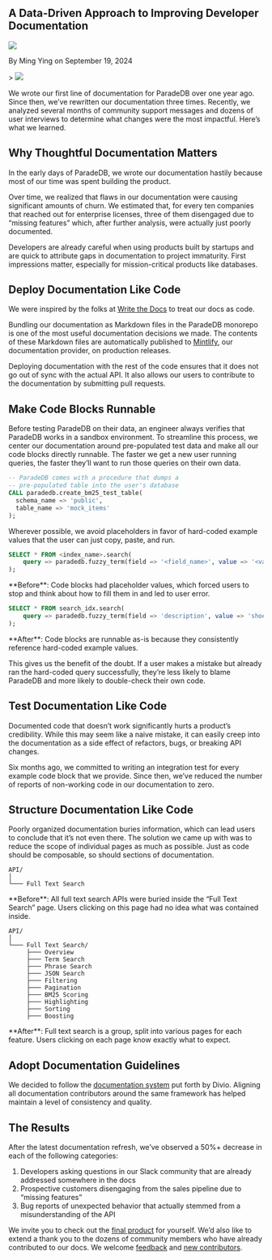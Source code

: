 
## A Data-Driven Approach to Improving Developer Documentation

<div className="relative bottom-10 flex h-6 space-x-3">
  <Image src={Headshot} className="h-7 w-7 rounded-full" />
  <p className="relative top-3">By Ming Ying on September 19, 2024</p>
</div>
>

<Image src={SplashImage} className="rounded-xl" />

We wrote our first line of documentation for ParadeDB over one year ago. Since then, we’ve rewritten our documentation three times. Recently, we analyzed several months of community support messages and dozens of user interviews to determine what changes were the most impactful. Here’s what we learned.

## Why Thoughtful Documentation Matters

In the early days of ParadeDB, we wrote our documentation hastily because most of our time was spent building the product.

Over time, we realized that flaws in our documentation were causing significant amounts of churn. We estimated that, for every ten companies that reached out for enterprise licenses, three of them disengaged due to “missing features” which, after further analysis, were actually just poorly documented.

Developers are already careful when using products built by startups and are quick to attribute gaps in documentation to project immaturity. First impressions matter, especially for mission-critical products like databases.

## Deploy Documentation Like Code

We were inspired by the folks at [Write the Docs](https://www.writethedocs.org/guide/) to treat our docs as code.

Bundling our documentation as Markdown files in the ParadeDB monorepo is one of the most useful documentation decisions we made. The contents of these Markdown files are automatically published to [Mintlify](https://mintlify.com), our documentation provider, on production releases.

Deploying documentation with the rest of the code ensures that it does not go out of sync with the actual API. It also allows our users to contribute to the documentation by submitting pull requests.

## Make Code Blocks Runnable

Before testing ParadeDB on their data, an engineer always verifies that ParadeDB works in a sandbox environment. To streamline this process, we center our documentation around pre-populated test data and make all our code blocks directly runnable. The faster we get a new user running queries, the faster they’ll want to run those queries on their own data.

```sql
-- ParadeDB comes with a procedure that dumps a
-- pre-populated table into the user's database
CALL paradedb.create_bm25_test_table(
  schema_name => 'public',
  table_name => 'mock_items'
);
```

Wherever possible, we avoid placeholders in favor of hard-coded example values that the user can just copy, paste, and run.

```sql
SELECT * FROM <index_name>.search(
	query => paradedb.fuzzy_term(field => '<field_name>', value => '<value>')
);
```

<Info>
  **Before**: Code blocks had placeholder values, which forced users to stop and
  think about how to fill them in and led to user error.
</Info>

```sql
SELECT * FROM search_idx.search(
	query => paradedb.fuzzy_term(field => 'description', value => 'shoez')
);
```

<Check>
  **After**: Code blocks are runnable as-is because they consistently reference
  hard-coded example values.
</Check>

This gives us the benefit of the doubt. If a user makes a mistake but already ran the hard-coded query successfully, they’re less likely to blame ParadeDB and more likely to double-check their own code.

## Test Documentation Like Code

Documented code that doesn’t work significantly hurts a product’s credibility. While this may seem like a naive mistake, it can easily creep into the documentation as a side effect of refactors, bugs, or breaking API changes.

Six months ago, we committed to writing an integration test for every example code block that we provide. Since then, we’ve reduced the number of reports of non-working code in our documentation to zero.

## Structure Documentation Like Code

Poorly organized documentation buries information, which can lead users to conclude that it’s not even there. The solution we came up with was to reduce the scope of individual pages as much as possible. Just as code should be composable, so should sections of documentation.

```plaintext
API/
│
└─── Full Text Search
```

<Info>
  **Before**: All full text search APIs were buried inside the “Full Text
  Search” page. Users clicking on this page had no idea what was contained
  inside.
</Info>

```plaintext
API/
│
└─── Full Text Search/
     ├─── Overview
     ├─── Term Search
     ├─── Phrase Search
     ├─── JSON Search
     ├─── Filtering
     ├─── Pagination
     ├─── BM25 Scoring
     ├─── Highlighting
     ├─── Sorting
     ├─── Boosting
```

<Check>
  **After**: Full text search is a group, split into various pages for each
  feature. Users clicking on each page know exactly what to expect.
</Check>

## Adopt Documentation Guidelines

We decided to follow the [documentation system](https://docs.divio.com/documentation-system/) put forth by Divio. Aligning all documentation contributors around the same framework has helped maintain a level of consistency and quality.

## The Results

After the latest documentation refresh, we’ve observed a 50%+ decrease in each of the following categories:

1. Developers asking questions in our Slack community that are already addressed somewhere in the docs
2. Prospective customers disengaging from the sales pipeline due to “missing features”
3. Bug reports of unexpected behavior that actually stemmed from a misunderstanding of the API

We invite you to check out the [final product](https://docs.paradedb.com) for yourself. We’d also like to extend a thank you to the dozens of community members who have already contributed to our docs. We welcome [feedback](https://github.com/paradedb/paradedb/issues)
and [new contributors](https://github.com/paradedb/paradedb/pulls).
